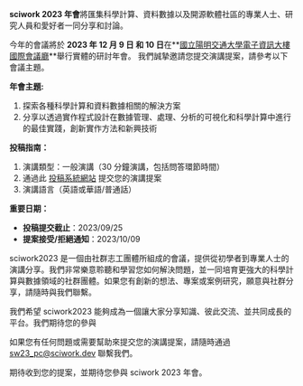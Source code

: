 **sciwork 2023 年會**將匯集科學計算、資料數據以及開源軟體社區的專業人士、研究人員和愛好者一同分享和討論。

今年的會議將於 **2023 年 12 月 9 日 和 10 日**在**[國立陽明交通大學電子資訊大樓國際會議廳](https://eic2.web.nycu.edu.tw/)**舉行實體的研討年會。
我們誠摯邀請您提交演講提案，請參考以下會議主題。

**年會主題:**

1. 探索各種科學計算和資料數據相關的解決方案
2. 分享以透過實作程式設計在數據管理、處理、分析的可視化和科學計算中進行的最佳實踐，創新實作方法和新興技術

**投稿指南：**

1. 演講類型：一般演講（30 分鐘演講，包括問答環節時間）
2. 通過此 [投稿系統網站](https://pretalx.sciwork.dev/sw23 'sciwork2023 投稿入口網站') 提交您的演講提案
3. 演講語言（英語或華語/普通話）

**重要日期：**

- **投稿提交截止**：2023/09/25
- **提案接受/拒絕通知**：2023/10/09

sciwork2023 是一個由社群志工團體所組成的會議，提供從初學者到專業人士的演講分享。我們非常樂意聆聽和學習您如何解決問題，並一同培育更強大的科學計算與數據領域的社群團體。如果您有創新的想法、專案或案例研究，願意與社群分享，請隨時與我們聯繫。

我們希望 sciwork2023 能夠成為一個讓大家分享知識、彼此交流、並共同成長的平台。我們期待您的參與

如果您有任何問題或需要幫助來提交您的演講提案，請隨時通過 sw23_pc@sciwork.dev 聯繫我們。

期待收到您的提案，並期待您參與 sciwork 2023 年會。

